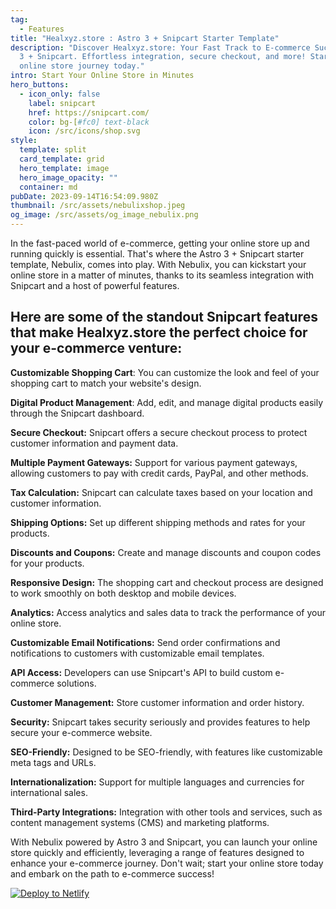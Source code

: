 ```yaml
---
tag:
  - Features
title: "Healxyz.store : Astro 3 + Snipcart Starter Template"
description: "Discover Healxyz.store: Your Fast Track to E-commerce Success with Astro
  3 + Snipcart. Effortless integration, secure checkout, and more! Start your
  online store journey today."
intro: Start Your Online Store in Minutes
hero_buttons:
  - icon_only: false
    label: snipcart
    href: https://snipcart.com/
    color: bg-[#fc0] text-black
    icon: /src/icons/shop.svg
style:
  template: split
  card_template: grid
  hero_template: image
  hero_image_opacity: ""
  container: md
pubDate: 2023-09-14T16:54:09.980Z
thumbnail: /src/assets/nebulixshop.jpeg
og_image: /src/assets/og_image_nebulix.png
---
```

In the fast-paced world of e-commerce, getting your online store up and running quickly is essential. That's where the Astro 3 + Snipcart starter template, Nebulix, comes into play. With Nebulix, you can kickstart your online store in a matter of minutes, thanks to its seamless integration with Snipcart and a host of powerful features.

## Here are some of the standout Snipcart features that make Healxyz.store the perfect choice for your e-commerce venture:

**Customizable Shopping Cart**: You can customize the look and feel of your shopping cart to match your website's design.

**Digital Product Management**: Add, edit, and manage digital products easily through the Snipcart dashboard.

**Secure Checkout:** Snipcart offers a secure checkout process to protect customer information and payment data.

**Multiple Payment Gateways:** Support for various payment gateways, allowing customers to pay with credit cards, PayPal, and other methods.

**Tax Calculation:** Snipcart can calculate taxes based on your location and customer information.

**Shipping Options:** Set up different shipping methods and rates for your products.

**Discounts and Coupons:** Create and manage discounts and coupon codes for your products.

**Responsive Design:** The shopping cart and checkout process are designed to work smoothly on both desktop and mobile devices.

**Analytics:** Access analytics and sales data to track the performance of your online store.

**Customizable Email Notifications:** Send order confirmations and notifications to customers with customizable email templates.

**API Access:** Developers can use Snipcart's API to build custom e-commerce solutions.

**Customer Management:** Store customer information and order history.

**Security:** Snipcart takes security seriously and provides features to help secure your e-commerce website.

**SEO-Friendly:** Designed to be SEO-friendly, with features like customizable meta tags and URLs.

**Internationalization:** Support for multiple languages and currencies for international sales.

**Third-Party Integrations:** Integration with other tools and services, such as content management systems (CMS) and marketing platforms.

With Nebulix powered by Astro 3 and Snipcart, you can launch your online store quickly and efficiently, leveraging a range of features designed to enhance your e-commerce journey. Don't wait; start your online store today and embark on the path to e-commerce success!

[![Deploy to Netlify](https://www.netlify.com/img/deploy/button.svg)](https://app.netlify.com/start/deploy?repository=https://github.com/unfolding-io/nebulix#BLOG_SLUG=blog&PORTFOLIO_SLUG=work&SHOP_SLUG=shop&MENU_SLUG=menu&WEBSITE_LANGUAGE=en&CURRENCY=USD&UNITS=metric&NODE_VERSION=18)
